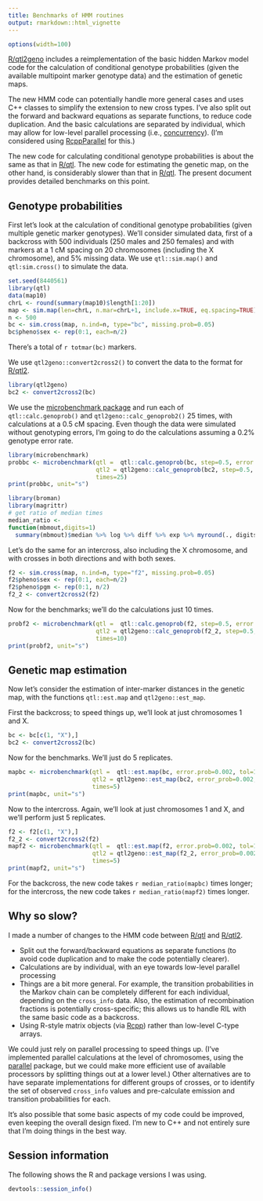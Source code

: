 ```yaml
---
title: Benchmarks of HMM routines
output: rmarkdown::html_vignette
---
```


```r
options(width=100)
```

[R/qtl2geno](https://github.com/kbroman/qtl2geno) includes a reimplementation
of the basic hidden Markov model code for the calculation of
conditional genotype probabilities (given the available multipoint
marker genotype data) and the estimation of genetic maps.

The new HMM code can potentially handle more general cases and uses
C++ classes to simplify the extension to new cross types. I've also
split out the forward and backward equations as separate functions, to
reduce code duplication. And the basic calculations are separated by
individual, which may allow for low-level parallel processing (i.e.,
[concurrency](https://en.wikipedia.org/wiki/Concurrency_(computer_science))).
(I'm considered using
[RcppParallel](http://dirk.eddelbuettel.com/blog/2014/07/16/#introducing_rcppparallel)
for this.)

The new code for calculating conditional genotype probabilities is
about the same as that in [R/qtl](http://www.rqtl.org).  The new code
for estimating the genetic map, on the other hand, is considerably
slower than that in [R/qtl](http://www.rqtl.org). The present document
provides detailed benchmarks on this point.

## Genotype probabilities

First let's look at the calculation of conditional genotype
probabilities (given multiple genetic marker genotypes).  We'll
consider simulated data, first of a backcross with 500 individuals
(250 males and 250 females) and with markers at a 1 cM spacing on 20
chromosomes (including the X chromosome), and 5% missing data. We use
`qtl::sim.map()` and `qtl:sim.cross()` to simulate the data.

```r
set.seed(8440561)
library(qtl)
data(map10)
chrL <- round(summary(map10)$length[1:20])
map <- sim.map(len=chrL, n.mar=chrL+1, include.x=TRUE, eq.spacing=TRUE)
n <- 500
bc <- sim.cross(map, n.ind=n, type="bc", missing.prob=0.05)
bc$pheno$sex <- rep(0:1, each=n/2)
```

There's a total of `r totmar(bc)` markers.

We use `qtl2geno::convert2cross2()` to convert the data to the format for
[R/qtl2](http://kbroman.org/qtl2).

```r
library(qtl2geno)
bc2 <- convert2cross2(bc)
```

We use the
[microbenchmark package](https://cran.r-project.org/package=microbenchmark)
and run each of `qtl::calc.genoprob()` and `qtl2geno::calc_genoprob2()`
25 times, with calculations at a 0.5 cM spacing. Even though the data
were simulated without genotyping errors, I'm going to do the
calculations assuming a 0.2% genotype error rate.

```r
library(microbenchmark)
probbc <- microbenchmark(qtl =  qtl::calc.genoprob(bc, step=0.5, error.prob=0.002),
                         qtl2 = qtl2geno::calc_genoprob(bc2, step=0.5, error_prob=0.002),
                         times=25)
print(probbc, unit="s")
```

```r
library(broman)
library(magrittr)
# get ratio of median times
median_ratio <-
function(mbmout,digits=1)
  summary(mbmout)$median %>% log %>% diff %>% exp %>% myround(., digits)
```

Let's do the same for an intercross, also including the X chromosome,
and with crosses in both directions and with both sexes.

```r
f2 <- sim.cross(map, n.ind=n, type="f2", missing.prob=0.05)
f2$pheno$sex <- rep(0:1, each=n/2)
f2$pheno$pgm <- rep(0:1, n/2)
f2_2 <- convert2cross2(f2)
```

Now for the benchmarks; we'll do the calculations just 10
times.

```r
probf2 <- microbenchmark(qtl =  qtl::calc.genoprob(f2, step=0.5, error.prob=0.002),
                         qtl2 = qtl2geno::calc_genoprob(f2_2, step=0.5, error_prob=0.002),
                         times=10)
print(probf2, unit="s")
```


## Genetic map estimation

Now let's consider the estimation of inter-marker distances in the
genetic map, with the functions `qtl::est.map` and `qtl2geno::est_map`.

First the backcross; to speed things up, we'll look at just
chromosomes 1 and X.

```r
bc <- bc[c(1, "X"),]
bc2 <- convert2cross2(bc)
```

Now for the benchmarks. We'll just do 5 replicates.

```r
mapbc <- microbenchmark(qtl =  qtl::est.map(bc, error.prob=0.002, tol=1e-6, maxit=10000),
                        qtl2 = qtl2geno::est_map(bc2, error_prob=0.002, tol=1e-6, maxit=10000),
                        times=5)
print(mapbc, unit="s")
```

Now to the intercross. Again, we'll look at just
chromosomes 1 and X, and we'll perform just 5 replicates.

```r
f2 <- f2[c(1, "X"),]
f2_2 <- convert2cross2(f2)
mapf2 <- microbenchmark(qtl =  qtl::est.map(f2, error.prob=0.002, tol=1e-6, maxit=10000),
                        qtl2 = qtl2geno::est_map(f2_2, error_prob=0.002, tol=1e-6, maxit=10000),
                        times=5)
print(mapf2, unit="s")
```

For the backcross, the new code takes `r median_ratio(mapbc)` times
longer; for the intercross, the new code takes
`r median_ratio(mapf2)` times longer.


## Why so slow?

I made a number of changes to the HMM code between
[R/qtl](http://www.rqtl.org) and [R/qtl2](http://kbroman.org/qtl2).

- Split out the forward/backward equations as separate functions (to
  avoid code duplication and to make the code potentially clearer).
- Calculations are by individual, with an eye towards low-level
  parallel processing
- Things are a bit more general. For example, the transition
  probabilities in the Markov chain can be completely different for
  each individual, depending on the `cross_info` data. Also, the
  estimation of recombination fractions is potentially cross-specific;
  this allows us to handle RIL with the same basic code as a backcross.
- Using R-style matrix objects (via [Rcpp](http://rcpp.org)) rather
  than low-level C-type arrays.

We could just rely on parallel processing to speed things up. (I've
implemented parallel calculations at the level of chromosomes, using
the
[parallel](https://stat.ethz.ch/R-manual/R-devel/library/parallel/doc/parallel.pdf)
package, but we could make more efficient use of
available processors by splitting things out at a lower level.) Other
alternatives are to have separate implementations for different groups
of crosses, or to identify the set of observed `cross_info` values and
pre-calculate emission and transition probabilities for each.

It's also possible that some basic aspects of my code could be
improved, even keeping the overall design fixed. I'm new to C++ and
not entirely sure that I'm doing things in the best way.


## Session information

The following shows the R and package versions I was using.

```r
devtools::session_info()
```
